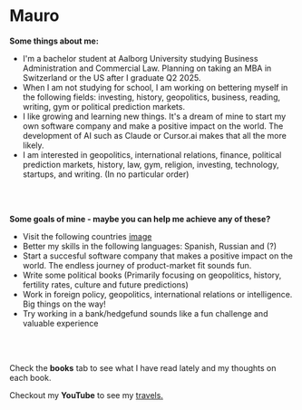 # Mauro 

**Some things about me:**

- I'm a bachelor student at Aalborg University studying Business Administration and Commercial Law. Planning on taking an MBA in Switzerland or the US after I graduate Q2 2025.
- When I am not studying for school, I am working on bettering myself in the following fields: investing, history, geopolitics, business, reading, writing, gym or political prediction markets. 
- I like growing and learning new things. It's a dream of mine to start my own software company and make a positive impact on the world. The development of AI such as Claude or Cursor.ai makes that all the more likely.
- I am interested in geopolitics, international relations, finance, political prediction markets, history, law, gym, religion, investing, technology, startups, and writing. (In no particular order)



<br> </br>

**Some goals of mine - maybe you can help me achieve any of these?**
- Visit the following countries [image](https://i.imgur.com/H6dQ6Do.png)
- Better my skills in the following languages: Spanish, Russian and (?)
- Start a succesful software company that makes a positive impact on the world. The endless journey of product-market fit sounds fun.
- Write some political books (Primarily focusing on geopolitics, history, fertility rates, culture and future predictions)
- Work in foreign policy, geopolitics, international relations or intelligence. Big things on the way!
- Try working in a bank/hedgefund sounds like a fun challenge and valuable experience

 <br> </br>

Check the **books** tab to see what I have read lately and my thoughts on each book.



Checkout my **YouTube** to see my [travels.](https://www.youtube.com/channel/UCG6Ty3jK1fIGAL_3_9KNraQ)


